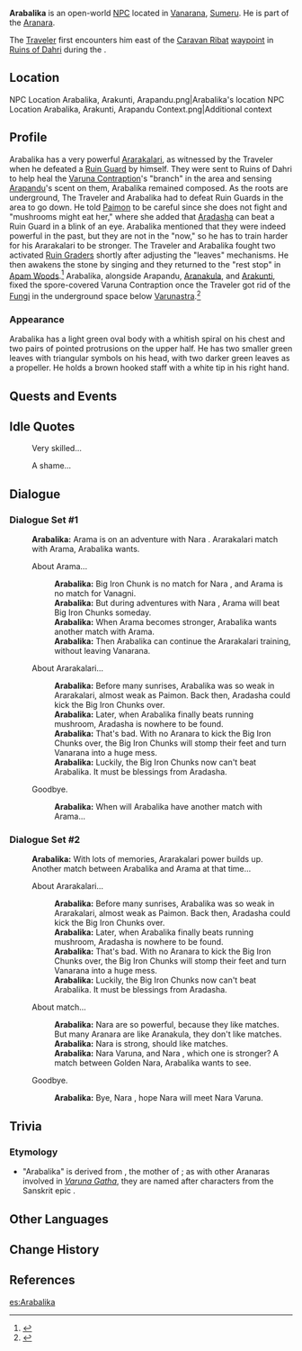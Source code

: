 {{Character Infobox
|type             = Open-World NPC
|group            = Aranara
|image            = NPC Arabalika.png
|region           = Sumeru
|location         = Sumeru
|affiliation      = 
|title            = 

|ancestry         = <!-- Clan/family -->
|father           = 
|mother           = 
|spouse           = 
|sibling          = 
|child            = 
|relative         = 

|dialoguereward   = 
}}
'''Arabalika''' is an open-world [[NPC]] located in [[Vanarana (Subarea)|Vanarana]], [[Sumeru]]. He is part of the [[Aranara]].

The [[Traveler]] first encounters him east of the [[Caravan Ribat]] [[Teleport Waypoint|waypoint]] in [[Ruins of Dahri]] during the {{Quest|Irate Iron Chunk}}.

==Location==
<gallery>
NPC Location Arabalika, Arakunti, Arapandu.png|Arabalika's location
NPC Location Arabalika, Arakunti, Arapandu Context.png|Additional context
</gallery>

==Profile==
Arabalika has a very powerful [[Mystic Arts in Teyvat#Ararakalari|Ararakalari]], as witnessed by the Traveler when he defeated a [[Ruin Guard]] by himself. They were sent to Ruins of Dahri to help heal the [[Varuna Contraption]]'s "branch" in the area and sensing [[Arapandu]]'s scent on them, Arabalika remained composed. As the roots are underground, The Traveler and Arabalika had to defeat Ruin Guards in the area to go down. He told [[Paimon]] to be careful since she does not fight and "mushrooms might eat her," where she added that [[Aradasha]] can beat a Ruin Guard in a blink of an eye. Arabalika mentioned that they were indeed powerful in the past, but they are not in the "now," so he has to train harder for his Ararakalari to be stronger. The Traveler and Arabalika fought two activated [[Ruin Grader]]s shortly after adjusting the "leaves" mechanisms. He then awakens the stone by singing and they returned to the "rest stop" in [[Apam Woods]].<ref name=":0">{{Ref/Quest|Irate Iron Chunk}}</ref> Arabalika, alongside Arapandu, [[Aranakula]], and [[Arakunti]], fixed the spore-covered Varuna Contraption once the Traveler got rid of the [[Fungus|Fungi]] in the underground space below [[Viewpoint/Varunastra|Varunastra]].<ref>{{Ref/Quest|A Prayer for Rain on the Fecund Land}}</ref>

===Appearance===
Arabalika has a light green oval body with a whitish spiral on his chest and two pairs of pointed protrusions on the upper half. He has two smaller green leaves with triangular symbols on his head, with two darker green leaves as a propeller. He holds a brown hooked staff with a white tip in his right hand.

==Quests and Events==
{{Quests and Events}}

==Idle Quotes==
{{Dialogue Start}}
: {{DIcon|Idle}} Very skilled...
: {{DIcon|Idle}} A shame...
{{Dialogue End}}

==Dialogue==
===Dialogue Set #1===
{{Dialogue Start}}
:'''Arabalika:''' Arama is on an adventure with Nara {{Traveler}}. Ararakalari match with Arama, Arabalika wants.
:{{DIcon}} About Arama...
::'''Arabalika:''' Big Iron Chunk is no match for Nara {{Traveler}}, and Arama is no match for Vanagni.
::'''Arabalika:''' But during adventures with Nara {{Traveler}}, Arama will beat Big Iron Chunks someday.
::'''Arabalika:''' When Arama becomes stronger, Arabalika wants another match with Arama.
::'''Arabalika:''' Then Arabalika can continue the Ararakalari training, without leaving Vanarana.
:{{DIcon}} About Ararakalari...
::'''Arabalika:''' Before many sunrises, Arabalika was so weak in Ararakalari, almost weak as Paimon. Back then, Aradasha could kick the Big Iron Chunks over.
::'''Arabalika:''' Later, when Arabalika finally beats running mushroom, Aradasha is nowhere to be found.
::'''Arabalika:''' That's bad. With no Aranara to kick the Big Iron Chunks over, the Big Iron Chunks will stomp their feet and turn Vanarana into a huge mess.
::'''Arabalika:''' Luckily, the Big Iron Chunks now can't beat Arabalika. It must be blessings from Aradasha.
:{{DIcon}} Goodbye.
::'''Arabalika:''' When will Arabalika have another match with Arama...
{{Dialogue End}}

===Dialogue Set #2===
{{Dialogue Start}}
:'''Arabalika:''' With lots of memories, Ararakalari power builds up. Another match between Arabalika and Arama at that time...
:{{DIcon}} About Ararakalari...
::'''Arabalika:''' Before many sunrises, Arabalika was so weak in Ararakalari, almost weak as Paimon. Back then, Aradasha could kick the Big Iron Chunks over.
::'''Arabalika:''' Later, when Arabalika finally beats running mushroom, Aradasha is nowhere to be found.
::'''Arabalika:''' That's bad. With no Aranara to kick the Big Iron Chunks over, the Big Iron Chunks will stomp their feet and turn Vanarana into a huge mess.
::'''Arabalika:''' Luckily, the Big Iron Chunks now can't beat Arabalika. It must be blessings from Aradasha.
:{{DIcon}} About match...
::'''Arabalika:''' Nara are so powerful, because they like matches. But many Aranara are like Aranakula, they don't like matches.
::'''Arabalika:''' Nara {{Traveler}} is strong, should like matches.
::'''Arabalika:''' Nara Varuna, and Nara {{Traveler}}, which one is stronger? A match between Golden Nara, Arabalika wants to see.
:{{DIcon}} Goodbye.
::'''Arabalika:''' Bye, Nara {{Traveler}}, hope Nara {{Traveler}} will meet Nara Varuna.
{{Dialogue End}}

==Trivia==
===Etymology===
* "Arabalika" is derived from {{W|Ambalika}}, the mother of {{W|Pandu}}; as with other Aranaras involved in ''[[Varuna Gatha]]'', they are named after characters from the Sanskrit epic {{W|Mahabharata}}.

==Other Languages==
{{Other Languages
|default_hidden = 1
|en      = Arabalika
|zhs     = 兰百梨迦
|zhs_rm  = Lánbǎilíjiā
|zht     = 蘭百梨迦
|zht_rm  = Lánbǎilíjiā
|ja      = アランバリカ
|ja_rm   = Aranbarika
|ko      = 아란바리카
|es      = Arabalika
|fr      = Arabalika
|ru      = Арабалика
|th      = Arabalika
|vi      = Arabalika
|de      = Arabalika
|id      = Arabalika
|pt      = Arabalika
|tr      = Arabalika
|it      = Arabalika
}}

==Change History==
{{Change History|3.0}}

==References==
{{Reflist}}

[[es:Arabalika]]